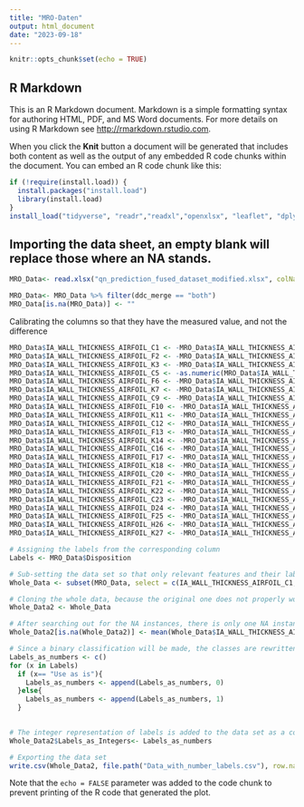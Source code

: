 ```yaml
---
title: "MRO-Daten"
output: html_document
date: "2023-09-18"
---
```


```r
knitr::opts_chunk$set(echo = TRUE)
```

## R Markdown

This is an R Markdown document. Markdown is a simple formatting syntax for authoring HTML, PDF, and MS Word documents. For more details on using R Markdown see <http://rmarkdown.rstudio.com>.

When you click the **Knit** button a document will be generated that includes both content as well as the output of any embedded R code chunks within the document. You can embed an R code chunk like this:

```r
if (!require(install.load)) {
  install.packages("install.load")
  library(install.load)
}
install_load("tidyverse", "readr","readxl","openxlsx", "leaflet", "dplyr", "ggplot2", "qcc", "knitr", "plotly", "geosphere", "kableExtra")
```

## Importing the data sheet, an empty blank will replace those where an NA stands. 

```r
MRO_Data<- read.xlsx("qn_prediction_fused_dataset_modified.xlsx", colNames = T, sheet="Sheet1")

MRO_Data<- MRO_Data %>% filter(ddc_merge == "both")
MRO_Data[is.na(MRO_Data)] <- ""
```

Calibrating the columns so that they have the measured value, and not the difference
```r
MRO_Data$IA_WALL_THICKNESS_AIRFOIL_C1 <- -MRO_Data$IA_WALL_THICKNESS_AIRFOIL_C1 + 3.2
MRO_Data$IA_WALL_THICKNESS_AIRFOIL_F2 <- -MRO_Data$IA_WALL_THICKNESS_AIRFOIL_F2 + 1.8
MRO_Data$IA_WALL_THICKNESS_AIRFOIL_K3 <- -MRO_Data$IA_WALL_THICKNESS_AIRFOIL_K3 + 1.4
MRO_Data$IA_WALL_THICKNESS_AIRFOIL_C5 <- -as.numeric(MRO_Data$IA_WALL_THICKNESS_AIRFOIL_C5) + 3.6
MRO_Data$IA_WALL_THICKNESS_AIRFOIL_F6 <- -MRO_Data$IA_WALL_THICKNESS_AIRFOIL_F6 + 2.1
MRO_Data$IA_WALL_THICKNESS_AIRFOIL_K7 <- -MRO_Data$IA_WALL_THICKNESS_AIRFOIL_K7 + 1.6
MRO_Data$IA_WALL_THICKNESS_AIRFOIL_C9 <- -MRO_Data$IA_WALL_THICKNESS_AIRFOIL_C9 + 2.7
MRO_Data$IA_WALL_THICKNESS_AIRFOIL_F10 <- -MRO_Data$IA_WALL_THICKNESS_AIRFOIL_F10 + 1.9
MRO_Data$IA_WALL_THICKNESS_AIRFOIL_K11 <- -MRO_Data$IA_WALL_THICKNESS_AIRFOIL_K11 + 1.7
MRO_Data$IA_WALL_THICKNESS_AIRFOIL_C12 <- -MRO_Data$IA_WALL_THICKNESS_AIRFOIL_C12 + 4.2
MRO_Data$IA_WALL_THICKNESS_AIRFOIL_F13 <- -MRO_Data$IA_WALL_THICKNESS_AIRFOIL_F13 + 2.6
MRO_Data$IA_WALL_THICKNESS_AIRFOIL_K14 <- -MRO_Data$IA_WALL_THICKNESS_AIRFOIL_K14 + 1.4
MRO_Data$IA_WALL_THICKNESS_AIRFOIL_C16 <- -MRO_Data$IA_WALL_THICKNESS_AIRFOIL_C16 + 5.2
MRO_Data$IA_WALL_THICKNESS_AIRFOIL_F17 <- -MRO_Data$IA_WALL_THICKNESS_AIRFOIL_F17 + 2.9
MRO_Data$IA_WALL_THICKNESS_AIRFOIL_K18 <- -MRO_Data$IA_WALL_THICKNESS_AIRFOIL_K18 + 1.6
MRO_Data$IA_WALL_THICKNESS_AIRFOIL_C20 <- -MRO_Data$IA_WALL_THICKNESS_AIRFOIL_C20 + 2.9
MRO_Data$IA_WALL_THICKNESS_AIRFOIL_F21 <- -MRO_Data$IA_WALL_THICKNESS_AIRFOIL_F21 + 1.7
MRO_Data$IA_WALL_THICKNESS_AIRFOIL_K22 <- -MRO_Data$IA_WALL_THICKNESS_AIRFOIL_K22 + 1.3
MRO_Data$IA_WALL_THICKNESS_AIRFOIL_C23 <- -MRO_Data$IA_WALL_THICKNESS_AIRFOIL_C23 + 0.9
MRO_Data$IA_WALL_THICKNESS_AIRFOIL_D24 <- -MRO_Data$IA_WALL_THICKNESS_AIRFOIL_D24 + 0.9
MRO_Data$IA_WALL_THICKNESS_AIRFOIL_F25 <- -MRO_Data$IA_WALL_THICKNESS_AIRFOIL_F25 + 0.9
MRO_Data$IA_WALL_THICKNESS_AIRFOIL_H26 <- -MRO_Data$IA_WALL_THICKNESS_AIRFOIL_H26 + 0.9
MRO_Data$IA_WALL_THICKNESS_AIRFOIL_K27 <- -MRO_Data$IA_WALL_THICKNESS_AIRFOIL_K27 + 0.9
```

```r
# Assigning the labels from the corresponding column
Labels <- MRO_Data$Disposition

# Sub-setting the data set so that only relevant features and their label remain at the end.
Whole_Data <- subset(MRO_Data, select = c(IA_WALL_THICKNESS_AIRFOIL_C1, IA_WALL_THICKNESS_AIRFOIL_F2, IA_WALL_THICKNESS_AIRFOIL_K3, IA_WALL_THICKNESS_AIRFOIL_C5, IA_WALL_THICKNESS_AIRFOIL_F6, IA_WALL_THICKNESS_AIRFOIL_K7, IA_WALL_THICKNESS_AIRFOIL_C9, IA_WALL_THICKNESS_AIRFOIL_F10, IA_WALL_THICKNESS_AIRFOIL_K11, IA_WALL_THICKNESS_AIRFOIL_C12, IA_WALL_THICKNESS_AIRFOIL_F13, IA_WALL_THICKNESS_AIRFOIL_K14, IA_WALL_THICKNESS_AIRFOIL_C16, IA_WALL_THICKNESS_AIRFOIL_F17, IA_WALL_THICKNESS_AIRFOIL_K18, IA_WALL_THICKNESS_AIRFOIL_C20, IA_WALL_THICKNESS_AIRFOIL_F21, IA_WALL_THICKNESS_AIRFOIL_K22, IA_WALL_THICKNESS_AIRFOIL_C23, IA_WALL_THICKNESS_AIRFOIL_D24, IA_WALL_THICKNESS_AIRFOIL_F25, IA_WALL_THICKNESS_AIRFOIL_H26, IA_WALL_THICKNESS_AIRFOIL_K27, Disposition))

# Cloning the whole data, because the original one does not properly work on training of the NN models
Whole_Data2 <- Whole_Data

# After searching out for the NA instances, there is only one NA instance. The missing data is fulfilled as the mean of the all data points in that feature:
Whole_Data2[is.na(Whole_Data2)] <- mean(Whole_Data$IA_WALL_THICKNESS_AIRFOIL_C5)
```

```r
# Since a binary classification will be made, the classes are rewritten as integers.
Labels_as_numbers <- c()
for (x in Labels)
  if (x== "Use as is"){
    Labels_as_numbers <- append(Labels_as_numbers, 0)
  }else{
    Labels_as_numbers <- append(Labels_as_numbers, 1)
  }
  
```

```r
# The integer representation of labels is added to the data set as a column:
Whole_Data2$Labels_as_Integers<- Labels_as_numbers
```

```r
# Exporting the data set
write.csv(Whole_Data2, file.path("Data_with_number_labels.csv"), row.names= FALSE)
```


Note that the `echo = FALSE` parameter was added to the code chunk to prevent printing of the R code that generated the plot.
